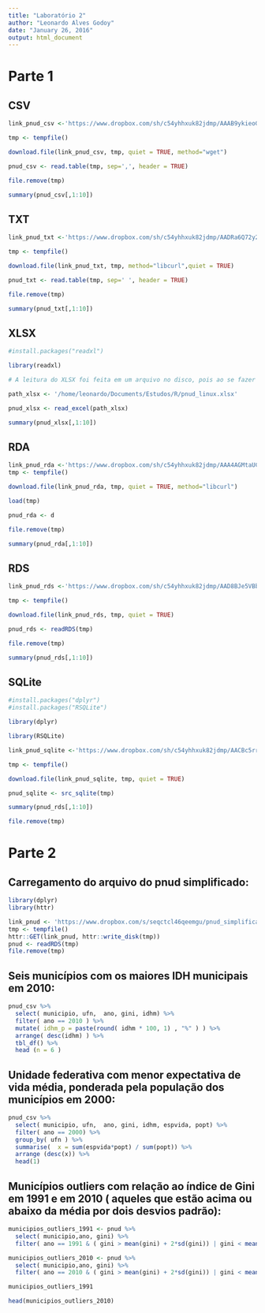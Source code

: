 ```yaml
---
title: "Laboratório 2"
author: "Leonardo Alves Godoy"
date: "January 26, 2016"
output: html_document
---
```


# Parte 1

## CSV

```r
link_pnud_csv <-'https://www.dropbox.com/sh/c54yhhxuk82jdmp/AAAB9ykieoGp3_Jkisy3sPDsa/pnud_linux.csv?dl=1'

tmp <- tempfile()

download.file(link_pnud_csv, tmp, quiet = TRUE, method="wget")

pnud_csv <- read.table(tmp, sep=',', header = TRUE)

file.remove(tmp)

summary(pnud_csv[,1:10])

```

## TXT

```r
link_pnud_txt <-'https://www.dropbox.com/sh/c54yhhxuk82jdmp/AADRa6Q72y2N8RCn4mPNnwkGa/pnud_linux.txt?dl=1'

tmp <- tempfile()

download.file(link_pnud_txt, tmp, method="libcurl",quiet = TRUE)

pnud_txt <- read.table(tmp, sep=' ', header = TRUE)

file.remove(tmp)

summary(pnud_txt[,1:10])

```

## XLSX
```r
#install.packages("readxl")

library(readxl)

# A leitura do XLSX foi feita em um arquivo no disco, pois ao se fazer download diretamente pelo código do R ocorria falha na leitura.

path_xlsx <- '/home/leonardo/Documents/Estudos/R/pnud_linux.xlsx'

pnud_xlsx <- read_excel(path_xlsx)

summary(pnud_xlsx[,1:10])
```

## RDA

```r
link_pnud_rda <-'https://www.dropbox.com/sh/c54yhhxuk82jdmp/AAA4AGMtaUCg6AuQ8seJe3iYa/pnud.rda?dl=1'
tmp <- tempfile()

download.file(link_pnud_rda, tmp, quiet = TRUE, method="libcurl")

load(tmp)

pnud_rda <- d

file.remove(tmp)

summary(pnud_rda[,1:10])

```

## RDS


```r
link_pnud_rds <-'https://www.dropbox.com/sh/c54yhhxuk82jdmp/AAD8BJe5VBboOtamipv9Vg40a/pnud.rds?dl=1'

tmp <- tempfile()

download.file(link_pnud_rds, tmp, quiet = TRUE)

pnud_rds <- readRDS(tmp)

file.remove(tmp)

summary(pnud_rds[,1:10])

```

## SQLite

```r

#install.packages("dplyr")
#install.packages("RSQLite")

library(dplyr)

library(RSQLite)

link_pnud_sqlite <-'https://www.dropbox.com/sh/c54yhhxuk82jdmp/AACBc5rr109X8zNd3pe4Bfkda/pnud.sqlite?dl=1'

tmp <- tempfile()

download.file(link_pnud_sqlite, tmp, quiet = TRUE)

pnud_sqlite <- src_sqlite(tmp)

summary(pnud_rds[,1:10])

file.remove(tmp)

```

# Parte 2

## Carregamento do arquivo do pnud simplificado:
```r

library(dplyr)
library(httr)

link_pnud <- 'https://www.dropbox.com/s/seqctcl46qeemgu/pnud_simplificado.rds?dl=1'
tmp <- tempfile()
httr::GET(link_pnud, httr::write_disk(tmp))
pnud <- readRDS(tmp)
file.remove(tmp)
```

## Seis municípios com os maiores IDH municipais em 2010:

```r

pnud_csv %>% 
  select( municipio, ufn,  ano, gini, idhm) %>%
  filter( ano == 2010 ) %>%
  mutate( idhm_p = paste(round( idhm * 100, 1) , "%" ) ) %>%
  arrange( desc(idhm) ) %>%
  tbl_df() %>%
  head (n = 6 ) 
```

## Unidade federativa com menor expectativa de vida média, ponderada pela população dos municípios em 2000:

```r
pnud_csv %>% 
  select( municipio, ufn,  ano, gini, idhm, espvida, popt) %>%
  filter( ano == 2000) %>% 
  group_by( ufn ) %>% 
  summarise(  x = sum(espvida*popt) / sum(popt)) %>% 
  arrange (desc(x)) %>% 
  head(1)
```

## Municípios outliers com relação ao índice de Gini em 1991 e em 2010 ( aqueles que estão acima ou abaixo da média por dois desvios padrão):
```r

municipios_outliers_1991 <- pnud %>% 
  select( municipio,ano, gini) %>%
  filter( ano == 1991 & ( gini > mean(gini) + 2*sd(gini)) | gini < mean(gini) - 2*sd(gini))

municipios_outliers_2010 <- pnud %>% 
  select( municipio,ano, gini) %>%
  filter( ano == 2010 & ( gini > mean(gini) + 2*sd(gini)) | gini < mean(gini) - 2*sd(gini))

municipios_outliers_1991

head(municipios_outliers_2010)

```

